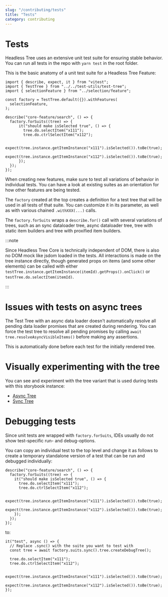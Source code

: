 ```yaml
---
slug: "/contributing/tests"
title: "Tests"
category: contributing
---
```


# Tests

Headless Tree uses an extensive unit test suite for ensuring stable behavior. You can run all tests
in the repo with `yarn test` in the root folder.

This is the basic anatomy of a unit test suite for a Headless Tree Feature:

```tsx
import { describe, expect, it } from "vitest";
import { TestTree } from "../../test-utils/test-tree";
import { selectionFeature } from "../selection/feature";

const factory = TestTree.default({}).withFeatures(
  selectionFeature,
);

describe("core-feature/search", () => {
  factory.forSuits((tree) => {
      it("should make isSelected true", () => {
        tree.do.selectItem("x111");
        tree.do.ctrlSelectItem("x112");

        expect(tree.instance.getItemInstance("x111").isSelected()).toBe(true);
        expect(tree.instance.getItemInstance("x112").isSelected()).toBe(true);
      });
  });
});
```

When creating new features, make sure to test all variations of behavior in individual tests. You
can have a look at existing suites as an orientation for how other features are being tested.

The `factory` created at the top creates a definition for a test tree that will be used in all
tests of that suite. You can customize it in its parameter, as well as with various chained `.withXXX(...)`
calls.

The `factory.forSuits` wraps a `describe.for()` call with several variations of trees, such as
an sync dataloader tree, async dataloader tree, tree with static item builders and tree with
proxified item builders.

:::note

Since Headless Tree Core is technically independent of DOM, there is also no DOM mock like jsdom
loaded in the tests. All interactions is made on the tree instance directly, though generated props
on items (and some other elements) can be called with either `testTree.instance.getItemInstance(itemId).getProps().onClick()`
or `testTree.do.selectItem(itemId)`.

:::

# Issues with tests on async trees

The Test Tree with an async data loader doesn't automatically resolve all pending data loader
promises that are created during rendering. You can force the test tree to resolve all pending
promises by calling `await tree.resolveAsyncVisibleItems()` before making any assertions.

This is automatically done before each test for the initially rendered tree.

# Visually experimenting with the tree

You can see and experiment with the tree variant that is used during tests with this storybook
instance:

- [Async Tree](https://headless-tree.lukasbach.com/storybook/react/?path=/story/react-misc-async-tree-used-in-unit-tests--unit-test-async)
- [Sync Tree](https://headless-tree.lukasbach.com/storybook/react/?path=/story/react-misc-sync-tree-used-in-unit-tests--unit-test-sync)

# Debugging tests

Since unit tests are wrapped with `factory.forSuits`, IDEs usually do not show test-specific run- and debug-options.

You can copy an individual test to the top level and change it as follows to create a temporary standalone
version of a test that can be run and debugged individually:

```tsx
describe("core-feature/search", () => {
  factory.forSuits((tree) => {
    it("should make isSelected true", () => {
      tree.do.selectItem("x111");
      tree.do.ctrlSelectItem("x112");

      expect(tree.instance.getItemInstance("x111").isSelected()).toBe(true);
      expect(tree.instance.getItemInstance("x112").isSelected()).toBe(true);
    });
  });
});
```

to:

```tsx
it("test", async () => {
  // Replace .sync() with the suite you want to test with
  const tree = await factory.suits.sync().tree.createDebugTree();

  tree.do.selectItem("x111");
  tree.do.ctrlSelectItem("x112");

  expect(tree.instance.getItemInstance("x111").isSelected()).toBe(true);
  expect(tree.instance.getItemInstance("x112").isSelected()).toBe(true);
});
```